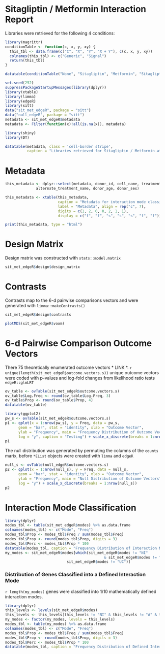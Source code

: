 Sitagliptin / Metformin Interaction Report
===============================================

Libraries were retrieved for the following 4 conditions:
```r
library(magrittr)
conditionTable <- function(c, x, y, xy) {
  this_tbl <- data.frame(c("C", "X", "Y", "X + Y"), c(c, x, y, xy))
  colnames(this_tbl) <- c("Generic", "Signal")
  return(this_tbl)
}
```

```r
datatable(conditionTable("None", "Sitagliptin", "Metformin", "Sitagliptin / Metformin"), options = list(paging = FALSE), caption = "Conditions for interaction profile") %>% formatStyle('Signal', backgroundColor = "orange", fontWeight = 'bold')
```


```r
set.seed(252)
suppressPackageStartupMessages(library(dplyr))
library(xtable)
library(limma)
library(edgeR)
library(sitt)
data("sit_met_edgeR", package = "sitt")
data("null_edgeR", package = "sitt")
metadata <- sit_met_edgeR$metadata
metadata <- Filter(function(x)!all(is.na(x)), metadata)
```

```r
library(shiny)
library(DT)

datatable(metadata, class = 'cell-border stripe',
          caption = "Libraries retrieved for Sitagliptin / Metformin at Mid concentration", extensions = 'ColReorder', options = list(dom = 'Rlfrtip'))
```

# Metadata
```r
this_metadata <- dplyr::select(metadata, donor_id, cell_name, treatment_name,
              alternate_treatment_name, donor_age, donor_sex)

this_metadata <- xtable(this_metadata,
                        caption = "Metadata for interaction mode classification.",
                        label = "Metadata", align = rep("c", 7),
                        digits = c(1, 2, 0, 0, 2, 1, 1),
                        display = c("f", "f", "s", "s", "s", "f", "f"))
```
```r
print(this_metadata, type = "html")
```

# Design Matrix
Design matrix was constructed with `stats::model.matrix`
```r
sit_met_edgeR$design$design_matrix
```

# Contrasts
Contrasts map to the 6-d pairwise comparisons vectors and were generated with `limma::makeContrasts()`
```r
sit_met_edgeR$design$contrasts
```

```r
plotMDS(sit_met_edgeR$voom)
```



# 6-d Pairwise Comparison Outcome Vectors
There 75 theoretically enumerated outcome vectors * LINK *. `r unique(length(sit_met_edgeR$outcome.vectors.s))` unique outcome vectors were coded with p-values and log-fold changes from likelihood ratio tests `edgeR::glmLRT`

```r
ov_table <- ovTable(sit_met_edgeR$outcome.vectors.s)
ov_table$Log.Freq <- round(ov_table$Log.Freq, 3)
ov_table$Prop <- round(ov_table$Prop, 4)
datatable(ov_table)
```
```r
library(ggplot2)
pw_s <- ovTable(sit_met_edgeR$outcome.vectors.s)
p1 <- qplot(x = 1:nrow(pw_s), y = Freq, data = pw_s,
      geom = "bar", stat = "identity", xlab = "Outcome Vector",
      ylab = "Frequency", main = "Frequency Distribution of Outcome Vectors",
      log = "y", caption = "Testing") + scale_x_discrete(breaks = 1:nrow(pw_s))
p1
```

The null distribution was generated by permuting the columns of the `counts` marix, before `*EList` objects were created with `limma` and `edgeR`
```r
null_s <- ovTable(null_edgeR$outcome.vectors.s)
p2 <- qplot(x = 1:nrow(null_s), y = Freq, data = null_s,
      geom = "bar", stat = "identity", xlab = "Outcome Vector",
      ylab = "Frequency", main = "Null Distribution of Outcome Vectors",
      log = "y") + scale_x_discrete(breaks = 1:nrow(null_s))
p2
```

# Interaction Mode Classification


```r
library(dplyr)
modes_tbl <- table(sit_met_edgeR$modes) %>% as.data.frame
colnames(modes_tbl) <- c("Mode", "Freq")
modes_tbl$Prop <- modes_tbl$Freq / sum(modes_tbl$Freq)
modes_tbl$Prop <- round(modes_tbl$Prop, digits = 3)
modes_tbl$Perc <- modes_tbl$Prop * 100
datatable(modes_tbl, caption = "Frequency Distribution of Interaction Modes") %>% formatStyle('Mode', backgroundColor = "orange", fontWeight = 'bold')
my_modes <- sit_met_edgeR$modes[which(sit_met_edgeR$modes != "NI"
                                             & sit_met_edgeR$modes != "A" &
                            sit_met_edgeR$modes != "UC")]

```

### Distribution of Genes Classified into a Defined Interaction Mode
`r length(my_modes)` genes were classified into 1/10 mathematically defined interaction modes.

```r
library(dplyr)
this_levels <- levels(sit_met_edgeR$modes)
this_levels <- this_levels[this_levels != "NI" & this_levels != "A" & this_levels != "UC"]
my_modes <- factor(my_modes, levels = this_levels)
modes_tbl <- table(my_modes) %>% as.data.frame
colnames(modes_tbl) <- c("Mode", "Freq")
modes_tbl$Prop <- modes_tbl$Freq / sum(modes_tbl$Freq)
modes_tbl$Prop <- round(modes_tbl$Prop, digits = 3)
modes_tbl$Perc <- modes_tbl$Prop * 100
datatable(modes_tbl, caption = "Frequency Distribution of Defined Interaction Modes (Exclude NI, A, and UC vectors)") %>% formatStyle('Mode', backgroundColor = "orange", fontWeight = 'bold')
```






